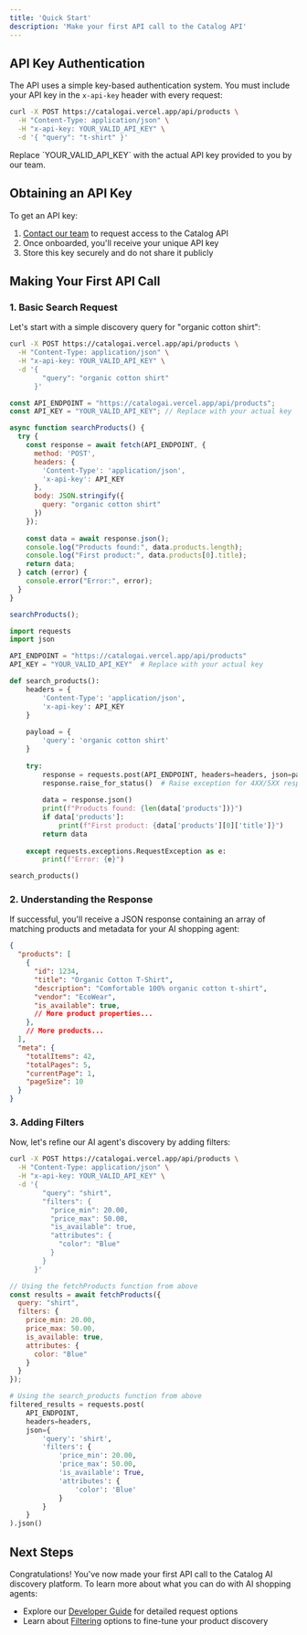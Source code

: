 ```yaml
---
title: 'Quick Start'
description: 'Make your first API call to the Catalog API'
---
```


## API Key Authentication

The API uses a simple key-based authentication system. You must include your API key in the `x-api-key` header with every request:

```bash
curl -X POST https://catalogai.vercel.app/api/products \
  -H "Content-Type: application/json" \
  -H "x-api-key: YOUR_VALID_API_KEY" \
  -d '{ "query": "t-shirt" }'
```

<Tip>
  Replace `YOUR_VALID_API_KEY` with the actual API key provided to you by our team.
</Tip>

## Obtaining an API Key

To get an API key:

1. [Contact our team](mailto:hamish@getcatalog.ai) to request access to the Catalog API
2. Once onboarded, you'll receive your unique API key
3. Store this key securely and do not share it publicly

## Making Your First API Call

### 1. Basic Search Request

Let's start with a simple discovery query for "organic cotton shirt":

<CodeGroup>

```bash cURL
curl -X POST https://catalogai.vercel.app/api/products \
  -H "Content-Type: application/json" \
  -H "x-api-key: YOUR_VALID_API_KEY" \
  -d '{
        "query": "organic cotton shirt"
      }'
```

```javascript JavaScript
const API_ENDPOINT = "https://catalogai.vercel.app/api/products";
const API_KEY = "YOUR_VALID_API_KEY"; // Replace with your actual key

async function searchProducts() {
  try {
    const response = await fetch(API_ENDPOINT, {
      method: 'POST',
      headers: {
        'Content-Type': 'application/json',
        'x-api-key': API_KEY
      },
      body: JSON.stringify({
        query: "organic cotton shirt"
      })
    });
    
    const data = await response.json();
    console.log("Products found:", data.products.length);
    console.log("First product:", data.products[0].title);
    return data;
  } catch (error) {
    console.error("Error:", error);
  }
}

searchProducts();
```

```python Python
import requests
import json

API_ENDPOINT = "https://catalogai.vercel.app/api/products"
API_KEY = "YOUR_VALID_API_KEY"  # Replace with your actual key

def search_products():
    headers = {
        'Content-Type': 'application/json',
        'x-api-key': API_KEY
    }
    
    payload = {
        'query': 'organic cotton shirt'
    }
    
    try:
        response = requests.post(API_ENDPOINT, headers=headers, json=payload)
        response.raise_for_status()  # Raise exception for 4XX/5XX responses
        
        data = response.json()
        print(f"Products found: {len(data['products'])}")
        if data['products']:
            print(f"First product: {data['products'][0]['title']}")
        return data
        
    except requests.exceptions.RequestException as e:
        print(f"Error: {e}")

search_products()
```

</CodeGroup>

### 2. Understanding the Response

If successful, you'll receive a JSON response containing an array of matching products and metadata for your AI shopping agent:

```json
{
  "products": [
    {
      "id": 1234,
      "title": "Organic Cotton T-Shirt",
      "description": "Comfortable 100% organic cotton t-shirt",
      "vendor": "EcoWear",
      "is_available": true,
      // More product properties...
    },
    // More products...
  ],
  "meta": {
    "totalItems": 42,
    "totalPages": 5,
    "currentPage": 1,
    "pageSize": 10
  }
}
```

### 3. Adding Filters

Now, let's refine our AI agent's discovery by adding filters:

<CodeGroup>

```bash cURL
curl -X POST https://catalogai.vercel.app/api/products \
  -H "Content-Type: application/json" \
  -H "x-api-key: YOUR_VALID_API_KEY" \
  -d '{
        "query": "shirt",
        "filters": {
          "price_min": 20.00,
          "price_max": 50.00,
          "is_available": true,
          "attributes": {
            "color": "Blue"
          }
        }
      }'
```

```javascript JavaScript
// Using the fetchProducts function from above
const results = await fetchProducts({
  query: "shirt",
  filters: {
    price_min: 20.00,
    price_max: 50.00,
    is_available: true,
    attributes: {
      color: "Blue"
    }
  }
});
```

```python Python
# Using the search_products function from above
filtered_results = requests.post(
    API_ENDPOINT, 
    headers=headers, 
    json={
        'query': 'shirt',
        'filters': {
            'price_min': 20.00,
            'price_max': 50.00,
            'is_available': True,
            'attributes': {
                'color': 'Blue'
            }
        }
    }
).json()
```

</CodeGroup>

## Next Steps

Congratulations! You've now made your first API call to the Catalog AI discovery platform. To learn more about what you can do with AI shopping agents:

- Explore our [Developer Guide](/developer-guide/request-structure) for detailed request options
- Learn about [Filtering](/developer-guide/filters) options to fine-tune your product discovery